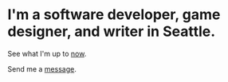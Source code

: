 
<h1 className="title text-left leading-tight">
	I'm a software developer, game designer, and writer in Seattle. <TreeImage />
</h1>

See what I'm up to [now](/now).

Send me a [message](/contact).
